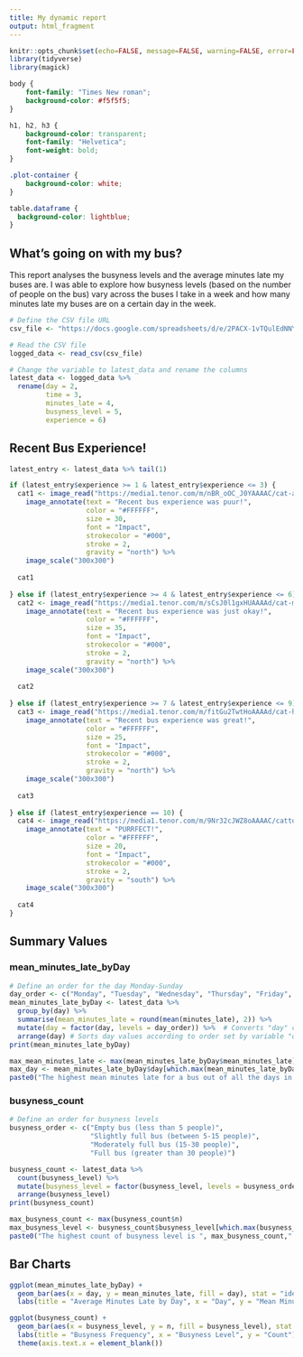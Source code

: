 ---
title: My dynamic report
output: html_fragment
---

```{r setup, include=FALSE}
knitr::opts_chunk$set(echo=FALSE, message=FALSE, warning=FALSE, error=FALSE)
library(tidyverse)
library(magick)
```

```{css}
body {
    font-family: "Times New roman";
    background-color: #f5f5f5;
}

h1, h2, h3 {
    background-color: transparent;
    font-family: "Helvetica"; 
    font-weight: bold;
}

.plot-container {
    background-color: white;  
}

table.dataframe {
  background-color: lightblue;
}
```

## What's going on with my bus?

This report analyses the busyness levels and the average minutes late my buses are. I was able to explore how busyness levels (based on the number of people on the bus) vary across the buses I take in a week and how many minutes late my buses are on a certain day in the week.

```{r}

# Define the CSV file URL
csv_file <- "https://docs.google.com/spreadsheets/d/e/2PACX-1vTQulEdNNYOnQH-JxQ5L9VXtdYhdSCYaGAruXFseapxGaCH9-efR_R5_zJHFsKtTyg_ZPjg2M9uu3sa/pub?gid=1149016059&single=true&output=csv"

# Read the CSV file
logged_data <- read_csv(csv_file) 

# Change the variable to latest_data and rename the columns
latest_data <- logged_data %>%
  rename(day = 2,
         time = 3,
         minutes_late = 4,  
         busyness_level = 5,  
         experience = 6)

```

## Recent Bus Experience!

```{r}

latest_entry <- latest_data %>% tail(1)

if (latest_entry$experience >= 1 & latest_entry$experience <= 3) {
  cat1 <- image_read("https://media1.tenor.com/m/nBR_oOC_J0YAAAAC/cat-angry.gif") %>%
    image_annotate(text = "Recent bus experience was puur!",
                   color = "#FFFFFF",
                   size = 30,
                   font = "Impact",
                   strokecolor = "#000",
                   stroke = 2,
                   gravity = "north") %>%
    image_scale("300x300")
  
  cat1
  
} else if (latest_entry$experience >= 4 & latest_entry$experience <= 6) {
  cat2 <- image_read("https://media1.tenor.com/m/sCsJ0l1gxHUAAAAd/cat-meme.gif") %>%
    image_annotate(text = "Recent bus experience was just okay!",
                   color = "#FFFFFF",
                   size = 35,
                   font = "Impact",
                   strokecolor = "#000",
                   stroke = 2,
                   gravity = "north") %>%
    image_scale("300x300")
  
  cat2
  
} else if (latest_entry$experience >= 7 & latest_entry$experience <= 9) {
  cat3 <- image_read("https://media1.tenor.com/m/fitGu2TwtHoAAAAd/cat-hyppy.gif") %>%
    image_annotate(text = "Recent bus experience was great!",
                   color = "#FFFFFF",
                   size = 25,
                   font = "Impact",
                   strokecolor = "#000",
                   stroke = 2,
                   gravity = "north") %>%
    image_scale("300x300")
  
  cat3
  
} else if (latest_entry$experience == 10) {
  cat4 <- image_read("https://media1.tenor.com/m/9Nr32cJWZ8oAAAAC/catto.gif") %>%
    image_annotate(text = "PURRFECT!",
                   color = "#FFFFFF",
                   size = 20,
                   font = "Impact",
                   strokecolor = "#000",
                   stroke = 2,
                   gravity = "south") %>%
    image_scale("300x300")
  
  cat4
} 

```

## Summary Values

### mean_minutes_late_byDay

```{r}
# Define an order for the day Monday-Sunday
day_order <- c("Monday", "Tuesday", "Wednesday", "Thursday", "Friday", "Saturday", "Sunday")
mean_minutes_late_byDay <- latest_data %>%
  group_by(day) %>% 
  summarise(mean_minutes_late = round(mean(minutes_late), 2)) %>%  
  mutate(day = factor(day, levels = day_order)) %>%  # Converts "day" column into a factor with a level
  arrange(day) # Sorts day values according to order set by variable "day_order"
print(mean_minutes_late_byDay)
```

```{r}
max_mean_minutes_late <- max(mean_minutes_late_byDay$mean_minutes_late)
max_day <- mean_minutes_late_byDay$day[which.max(mean_minutes_late_byDay$mean_minutes_late)]
paste0("The highest mean minutes late for a bus out of all the days in a week is ", max_mean_minutes_late, " the day that has the highest mean minutes late is ", max_day,".")
```

### busyness_count

```{r}
# Define an order for busyness levels
busyness_order <- c("Empty bus (less than 5 people)", 
                    "Slightly full bus (between 5-15 people)", 
                    "Moderately full bus (15-30 people)", 
                    "Full bus (greater than 30 people)")

busyness_count <- latest_data %>%
  count(busyness_level) %>%  
  mutate(busyness_level = factor(busyness_level, levels = busyness_order)) %>% 
  arrange(busyness_level)
print(busyness_count)
```

```{r}
max_busyness_count <- max(busyness_count$n)  
max_busyness_level <- busyness_count$busyness_level[which.max(busyness_count$n)]
paste0("The highest count of busyness level is ", max_busyness_count," the busyness level with this count is ", max_busyness_level,".")
```

## Bar Charts

```{r}
ggplot(mean_minutes_late_byDay) + 
  geom_bar(aes(x = day, y = mean_minutes_late, fill = day), stat = "identity") + 
  labs(title = "Average Minutes Late by Day", x = "Day", y = "Mean Minutes Late")
```

```{r}
ggplot(busyness_count) +
  geom_bar(aes(x = busyness_level, y = n, fill = busyness_level), stat = "identity") + 
  labs(title = "Busyness Frequency", x = "Busyness Level", y = "Count") + 
  theme(axis.text.x = element_blank())
```
